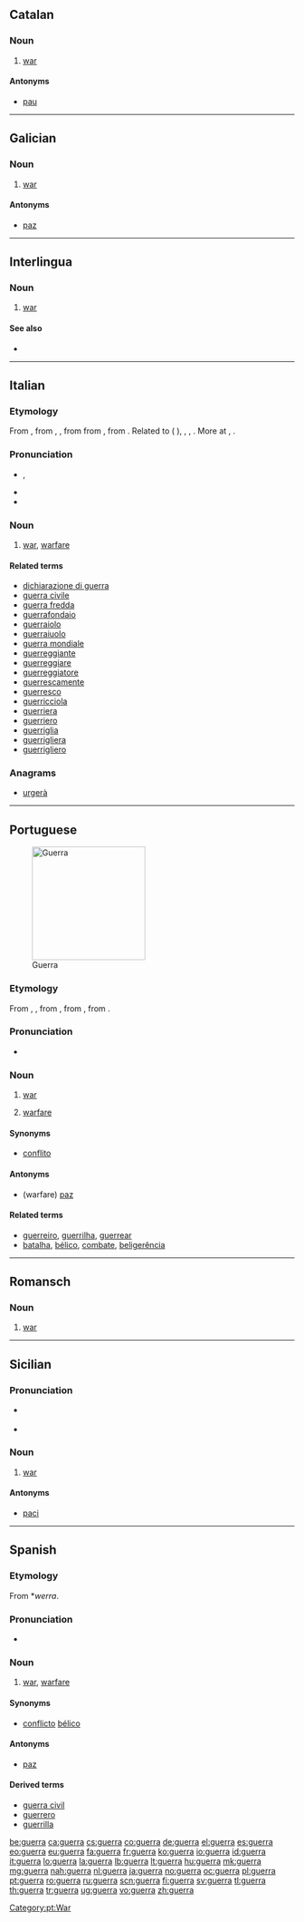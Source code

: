 ==Catalan==

===Noun===
{{ca-noun|f|guerres}}

# [[war]]

====Antonyms====
* {{sense|war}} [[pau]]

----

==Galician==

===Noun===
{{gl-noun|f}}

# [[war]]

====Antonyms====
* {{sense|war}} [[paz]]

----

==Interlingua==

===Noun===
{{head|ia|noun}}

# [[war]]

====See also====
* {{l|ia|bello}}

----

==Italian==

===Etymology===
From {{etyl|roa-oit|it}} {{term|guerra|lang=it}}, from {{etyl|LL.|it}} {{recons|werra|lang=LL.}}, {{recons|guerra|lang=LL.}}, from {{etyl|frk|it}} {{recons|werra|werra|riot, disturbance, quarrel|lang=frk|sc=Latn}} from {{proto|gem-pro|werrō|confusion, disarray|lang=it}}, from {{proto|ine-pro|wers-|to mix up, confuse, beat, thresh|lang=it}}. Related to {{etyl|goh|-}} {{term|werra||confusion, strife, quarrel|lang=goh}} ({{etyl|de|-}} {{term|verwirren||to confuse|lang=de}}), {{etyl|osx|-}} {{term|werran||to confuse, perplex|lang=osx}}, {{etyl|nl|-}} {{term|war||confusion, disarray|lang=nl}}, {{etyl|ang|-}} {{term|wyrsa|wyrsa, wiersa||worse|lang=ang}}. More at {{l|en|worse}}, {{l|en|wurst}}.

===Pronunciation===
* {{IPA|/ˈɡwɛr.ra/|lang=it}}, {{X-SAMPA|/"gwEr.ra/|lang=it}}
* {{audio|It-la guerra.ogg|Audio}}
* {{audio|It-guerra.ogg|Audio}}

===Noun===
{{it-noun|guerr|f|a|e}}

# [[war]], [[warfare]]

====Related terms====
* [[dichiarazione di guerra]]
* [[guerra civile]]
* [[guerra fredda]]
* [[guerrafondaio]]
* [[guerraiolo]]
* [[guerraiuolo]]
* [[guerra mondiale]]
* [[guerreggiante]]
* [[guerreggiare]]
* [[guerreggiatore]]
* [[guerrescamente]]
* [[guerresco]]
* [[guerricciola]]
* [[guerriera]]
* [[guerriero]]
* [[guerriglia]]
* [[guerrigliera]]
* [[guerrigliero]]

===Anagrams===
* [[urgerà#Italian|urgerà]]

----

==Portuguese==
[[Image:RIAN_archive_44732_Soviet_soldiers_attack_house.jpg|thumb|x200px|Guerra]]

===Etymology===
From {{etyl|LL.|pt}} {{recons|werra|lang=LL.}}, {{recons|guerra|lang=LL.}}, from {{etyl|frk|pt}} {{recons|werra|werra|riot, disturbance, quarrel|lang=frk|sc=Latn}}, from {{proto|gem-pro|werzō||werzá-|confusion, disarray|lang=pt}}, from {{proto|ine-pro|wers-|to mix up, confuse, beat, thresh|lang=pt}}.

===Pronunciation===
* {{a|South Brazil}} {{IPA|/ˈgɛ.ha/|lang=pt}}

===Noun===
{{pt-noun|f|s}}

# [[war]]
# {{uncountable|lang=pt}} [[warfare]]

====Synonyms====
* [[conflito]]

====Antonyms====
* (warfare) [[paz]]

====Related terms====
* [[guerreiro]], [[guerrilha]], [[guerrear]]
* [[batalha]], [[bélico]], [[combate]], [[beligerência]]

[[Category:pt:War]]

----

==Romansch==

===Noun===
{{rm-noun|f}}

# [[war]]

----

==Sicilian==

===Pronunciation===
* {{a|Trapani}} {{IPA|[ˈɡwɛʐʐa]|lang=scn}}
* {{hyphenation|guèr|ra}}

===Noun===
{{scn-noun|guerr|f|a|i}}

# [[war]]

====Antonyms====
* [[paci]]

----

==Spanish==

===Etymology===
From {{etyl|gem|es}} *''werra''.

===Pronunciation===
* {{IPA|/ˈɡe.ra/|lang=es}}

===Noun===
{{es-noun|f}}

# [[war]], [[warfare]]
#: {{usex|La '''guerra''' entre los Estados Unidos e Irak|lang=es|translation=The war between the United States and Iraq}}

====Synonyms====
* [[conflicto]] [[bélico]]

====Antonyms====
* [[paz]]

====Derived terms====
* [[guerra civil]]
* [[guerrero]]
* [[guerrilla]]

[[be:guerra]]
[[ca:guerra]]
[[cs:guerra]]
[[co:guerra]]
[[de:guerra]]
[[el:guerra]]
[[es:guerra]]
[[eo:guerra]]
[[eu:guerra]]
[[fa:guerra]]
[[fr:guerra]]
[[ko:guerra]]
[[io:guerra]]
[[id:guerra]]
[[it:guerra]]
[[lo:guerra]]
[[la:guerra]]
[[lb:guerra]]
[[lt:guerra]]
[[hu:guerra]]
[[mk:guerra]]
[[mg:guerra]]
[[nah:guerra]]
[[nl:guerra]]
[[ja:guerra]]
[[no:guerra]]
[[oc:guerra]]
[[pl:guerra]]
[[pt:guerra]]
[[ro:guerra]]
[[ru:guerra]]
[[scn:guerra]]
[[fi:guerra]]
[[sv:guerra]]
[[tl:guerra]]
[[th:guerra]]
[[tr:guerra]]
[[ug:guerra]]
[[vo:guerra]]
[[zh:guerra]]